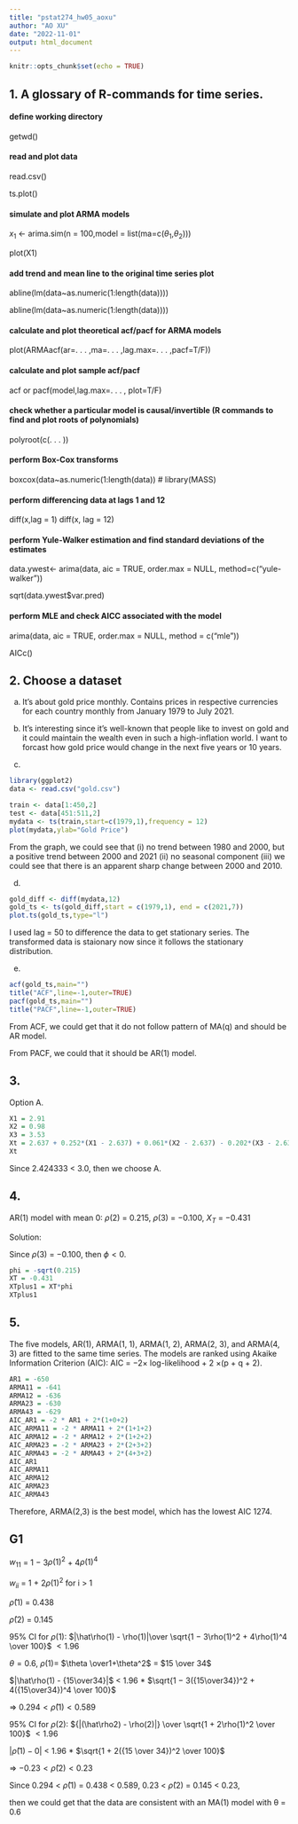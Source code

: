 ```yaml
---
title: "pstat274_hw05_aoxu"
author: "AO XU"
date: "2022-11-01"
output: html_document
---
```


```r
knitr::opts_chunk$set(echo = TRUE)
```

## 1. A glossary of R-commands for time series.

#### define working directory

getwd()

#### read and plot data

read.csv() 

ts.plot()

#### simulate and plot ARMA models

$x_1$ <- arima.sim(n = 100,model = list(ma=c($\theta_1$,$\theta_2$))) 

plot(X1)

#### add trend and mean line to the original time series plot

abline(lm(data~as.numeric(1:length(data))))

abline(lm(data~as.numeric(1:length(data))))

#### calculate and plot theoretical acf/pacf for ARMA models

plot(ARMAacf(ar=. . . ,ma=. . . ,lag.max=. . . ,pacf=T/F))

#### calculate and plot sample acf/pacf

acf or pacf(model,lag.max=. . . , plot=T/F)

#### check whether a particular model is causal/invertible (R commands to find and plot roots of polynomials)

polyroot(c(. . . ))

#### perform Box-Cox transforms

boxcox(data~as.numeric(1:length(data)) # library(MASS)

#### perform differencing data at lags 1 and 12

diff(x,lag = 1) diff(x, lag = 12)

#### perform Yule-Walker estimation and find standard deviations of the estimates

data.ywest<- arima(data, aic = TRUE, order.max = NULL, method=c(“yule-walker”))

sqrt(data.ywest$var.pred)

####  perform MLE and check AICC associated with the model

arima(data, aic = TRUE, order.max = NULL, method = c(“mle”))

AICc()

## 2. Choose a dataset

a. It's about gold price monthly. Contains prices in respective currencies for each country monthly from January 1979 to July 2021.

b. It's interesting since it's well-known that people like to invest on gold and it could maintain the wealth 
even in such a high-inflation world. I want to forcast how gold price would change in the next five years or 10 years.

c.
```r
library(ggplot2)
data <- read.csv("gold.csv")
```
```r
train <- data[1:450,2]
test <- data[451:511,2]
mydata <- ts(train,start=c(1979,1),frequency = 12)
plot(mydata,ylab="Gold Price")
```
From the graph, we could see that (i) no trend between 1980 and 2000, but a positive trend between 2000 and 2021 (ii) no seasonal component (iii) we could see that there is an apparent sharp change between 2000 and 2010.

d.
```r
gold_diff <- diff(mydata,12)
gold_ts <- ts(gold_diff,start = c(1979,1), end = c(2021,7))
plot.ts(gold_ts,type="l")
```
I used lag = 50 to difference the data to get stationary series. The transformed data is staionary now since
it follows the stationary distribution.

e.
```r
acf(gold_ts,main="")
title("ACF",line=-1,outer=TRUE)
pacf(gold_ts,main="")
title("PACF",line=-1,outer=TRUE)
```
From ACF, we could get that it do not follow pattern of MA(q) and should be AR model.

From PACF, we could that it should be AR(1) model. 

## 3.

Option A.

```r
X1 = 2.91
X2 = 0.98
X3 = 3.53
Xt = 2.637 + 0.252*(X1 - 2.637) + 0.061*(X2 - 2.637) - 0.202*(X3 - 2.637) + 0
Xt
```

Since 2.424333 < 3.0, then we choose A.

## 4.

AR(1) model with mean 0: $\rho(2)$ = 0.215, $\rho(3)$ = −0.100, $X_T$ = −0.431

Solution:

Since $\rho(3)$ = −0.100, then $\phi < 0$.
```r
phi = -sqrt(0.215)
XT = -0.431
XTplus1 = XT*phi
XTplus1
```
## 5.

The five models, AR(1), ARMA(1, 1), ARMA(1, 2), ARMA(2, 3), and ARMA(4, 3) are fitted to the same time series.
The models are ranked using Akaike Information Criterion (AIC): AIC = −2× log-likelihood + 2 ×(p + q + 2).

```r
AR1 = -650
ARMA11 = -641
ARMA12 = -636
ARMA23 = -630
ARMA43 = -629
AIC_AR1 = -2 * AR1 + 2*(1+0+2)
AIC_ARMA11 = -2 * ARMA11 + 2*(1+1+2)
AIC_ARMA12 = -2 * ARMA12 + 2*(1+2+2)
AIC_ARMA23 = -2 * ARMA23 + 2*(2+3+2)
AIC_ARMA43 = -2 * ARMA43 + 2*(4+3+2)
AIC_AR1
AIC_ARMA11
AIC_ARMA12
AIC_ARMA23
AIC_ARMA43
```

Therefore, ARMA(2,3) is the best model, which has the lowest AIC 1274.

## G1

$w_{11}$ = 1 − 3$\rho(1)^2$ + 4$\rho(1)^4$

$w_{ii}$ = 1 + 2$\rho(1)^2$ for i > 1 

$\hat\rho(1)$ = 0.438

$\hat\rho(2)$ = 0.145

95% CI for $\rho(1)$: $|\hat\rho(1) - \rho(1)|\over \sqrt{1 − 3\rho(1)^2 + 4\rho(1)^4 \over 100}$ $< 1.96$

$\theta =0.6$, $\rho(1)=$ $\theta \over1+\theta^2$ = $15 \over 34$

$|\hat\rho(1) - {15\over34}|$ < 1.96 * $\sqrt{1 − 3({15\over34})^2 + 4({15\over34})^4 \over 100}$

$\Rightarrow$ $0.294<\hat\rho(1)<0.589$

95% CI for $\rho(2)$: ${|(\hat\rho2) - \rho(2)|} \over \sqrt{1 + 2\rho(1)^2 \over 100}$ $< 1.96$

$|\hat\rho(1) - 0|$ < 1.96 * $\sqrt{1 + 2({15 \over 34})^2 \over 100}$

$\Rightarrow$ $-0.23<\hat\rho(2)<0.23$

Since 0.294 < $\hat\rho(1)$ = 0.438 < 0.589, 0.23 < $\hat\rho(2)$ = 0.145 < 0.23,

then we could get that the data are consistent with an MA(1) model with θ = 0.6
